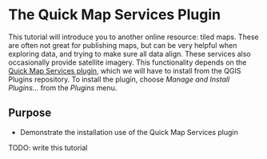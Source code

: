 
# The Quick Map Services Plugin {#tutorial-qms}

This tutorial will introduce you to another online resource: tiled maps. These are often not great for publishing maps, but can be very helpful when exploring data, and trying to make sure all data align. These services also occasionally provide satellite imagery. This functionality depends on the [Quick Map Services plugin](http://nextgis.com/blog/quickmapservices/), which we will have to install from the QGIS Plugins repository. To install the plugin, choose *Manage and Install Plugins...* from the *Plugins* menu.

## Purpose

* Demonstrate the installation use of the Quick Map Services plugin

TODO: write this tutorial
